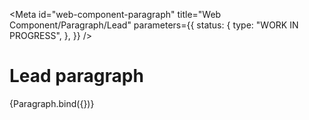 <!-- @license CC0-1.0 -->


<Meta
  id="web-component-paragraph"
  title="Web Component/Paragraph/Lead"
  parameters={{
    status: {
      type: "WORK IN PROGRESS",
    },
  }}
/>

# Lead paragraph

<Canvas>
  <Story
    name="Lead"
    args={{
      ...exampleArgs,
      lead: true,
    }}
  >
    {Paragraph.bind({})}
  </Story>
</Canvas>
